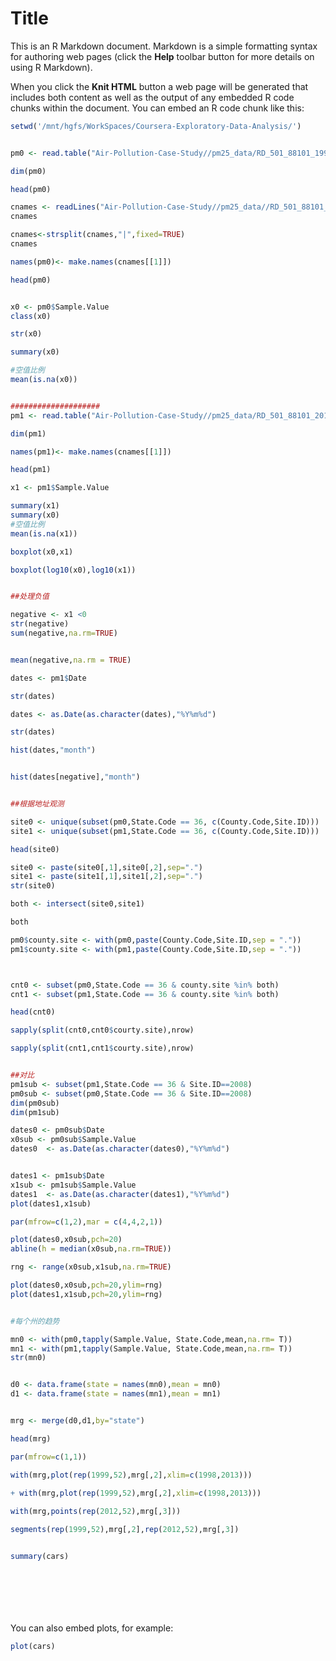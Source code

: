 Title
========================================================

This is an R Markdown document. Markdown is a simple formatting syntax for authoring web pages (click the **Help** toolbar button for more details on using R Markdown).

When you click the **Knit HTML** button a web page will be generated that includes both content as well as the output of any embedded R code chunks within the document. You can embed an R code chunk like this:

```r
setwd('/mnt/hgfs/WorkSpaces/Coursera-Exploratory-Data-Analysis/')


pm0 <- read.table("Air-Pollution-Case-Study//pm25_data/RD_501_88101_1999-0.txt",comment.char="#",header=FALSE,sep="|",na.strings="")

dim(pm0)

head(pm0)

cnames <- readLines("Air-Pollution-Case-Study//pm25_data//RD_501_88101_1999-0.txt",1)
cnames

cnames<-strsplit(cnames,"|",fixed=TRUE)
cnames

names(pm0)<- make.names(cnames[[1]])

head(pm0)


x0 <- pm0$Sample.Value
class(x0)

str(x0)

summary(x0)

#空值比例
mean(is.na(x0))


####################
pm1 <- read.table("Air-Pollution-Case-Study//pm25_data/RD_501_88101_2012-0.txt",comment.char="#",header=FALSE,sep="|",na.strings="")

dim(pm1)

names(pm1)<- make.names(cnames[[1]])

head(pm1)

x1 <- pm1$Sample.Value

summary(x1)
summary(x0)
#空值比例
mean(is.na(x1))

boxplot(x0,x1)

boxplot(log10(x0),log10(x1))


##处理负值

negative <- x1 <0
str(negative)
sum(negative,na.rm=TRUE)


mean(negative,na.rm = TRUE)

dates <- pm1$Date

str(dates)

dates <- as.Date(as.character(dates),"%Y%m%d")

str(dates)

hist(dates,"month")


hist(dates[negative],"month")


##根据地址观测

site0 <- unique(subset(pm0,State.Code == 36, c(County.Code,Site.ID)))
site1 <- unique(subset(pm1,State.Code == 36, c(County.Code,Site.ID)))

head(site0)

site0 <- paste(site0[,1],site0[,2],sep=".")
site1 <- paste(site1[,1],site1[,2],sep=".")
str(site0)

both <- intersect(site0,site1)

both

pm0$county.site <- with(pm0,paste(County.Code,Site.ID,sep = "."))
pm1$county.site <- with(pm1,paste(County.Code,Site.ID,sep = "."))



cnt0 <- subset(pm0,State.Code == 36 & county.site %in% both)
cnt1 <- subset(pm1,State.Code == 36 & county.site %in% both)

head(cnt0)

sapply(split(cnt0,cnt0$courty.site),nrow)

sapply(split(cnt1,cnt1$courty.site),nrow)


##对比
pm1sub <- subset(pm1,State.Code == 36 & Site.ID==2008)
pm0sub <- subset(pm0,State.Code == 36 & Site.ID==2008)
dim(pm0sub)
dim(pm1sub)

dates0 <- pm0sub$Date
x0sub <- pm0sub$Sample.Value
dates0  <- as.Date(as.character(dates0),"%Y%m%d")


dates1 <- pm1sub$Date
x1sub <- pm1sub$Sample.Value
dates1  <- as.Date(as.character(dates1),"%Y%m%d")
plot(dates1,x1sub)

par(mfrow=c(1,2),mar = c(4,4,2,1))

plot(dates0,x0sub,pch=20)
abline(h = median(x0sub,na.rm=TRUE))

rng <- range(x0sub,x1sub,na.rm=TRUE)

plot(dates0,x0sub,pch=20,ylim=rng)
plot(dates1,x1sub,pch=20,ylim=rng)


#每个州的趋势

mn0 <- with(pm0,tapply(Sample.Value, State.Code,mean,na.rm= T))
mn1 <- with(pm1,tapply(Sample.Value, State.Code,mean,na.rm= T))
str(mn0)


d0 <- data.frame(state = names(mn0),mean = mn0)
d1 <- data.frame(state = names(mn1),mean = mn1)


mrg <- merge(d0,d1,by="state")

head(mrg)

par(mfrow=c(1,1))

with(mrg,plot(rep(1999,52),mrg[,2],xlim=c(1998,2013)))

+ with(mrg,plot(rep(1999,52),mrg[,2],xlim=c(1998,2013)))
  
with(mrg,points(rep(2012,52),mrg[,3]))

segments(rep(1999,52),mrg[,2],rep(2012,52),mrg[,3])


summary(cars)








```

You can also embed plots, for example:

```r
plot(cars)
```

